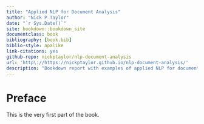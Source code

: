 ```yaml
--- 
title: "Applied NLP for Document Analysis"
author: "Nick P Taylor"
date: "`r Sys.Date()`"
site: bookdown::bookdown_site
documentclass: book
bibliography: [book.bib]
biblio-style: apalike
link-citations: yes
github-repo: nickptaylor/nlp-document-analysis
url: 'http\://https://nickptaylor.github.io/nlp-document-analysis/'
description: "Bookdown report with examples of applied NLP for document analysis"
---
```


# Preface {-}

This is the very first part of the book.
